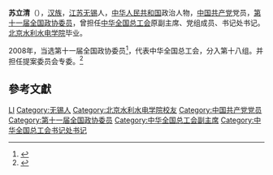 '''苏立清'''（{{bd|1947年||}}），[[汉族|汉族]]，[[江苏|江苏]][[无锡|无锡]]人，[[中华人民共和国|中华人民共和国]]政治人物，[[中国共产党|中国共产党]]党员，[[第十一届全国政协委员|第十一届全国政协委员]]，曾担任[[中华全国总工会|中华全国总工会]]原副主席、党组成员、书记处书记。[[北京水利水电学院|北京水利水电学院]]毕业。

2008年，当选第十一届全国政协委员<ref>{{cite news|title=第十一届全国政协委员名单|url=http://www.indaa.com.cn/zt/2009qglh/zxzs/200903/t20090303_127573.html|accessdate=2013-04-09|newspaper=新华社北京1月25日电 中国人民政治协商会议第十一届全国委员会委员名单(共2237人，2008年1月25日政协第十届全国委员会常务委员会第二十次会议通过)|date=2008年1月25日|deadurl=yes|archiveurl=https://web.archive.org/web/20130928014403/http://www.indaa.com.cn/zt/2009qglh/zxzs/200903/t20090303_127573.html|archivedate=2013年9月28日}}</ref>，代表中华全国总工会，分入第十八组。并担任提案委员会专委。<ref>{{cite news|title=全国政协信息-苏立清|url=http://www.cppcc.gov.cn/CMS/wylibary/showJcwyxtInfoWylibary.action?tabJcwyxt.guid=11W0005570&wytype=wjwy|accessdate=2013-04-11|newspaper=全国政协委员会}}</ref>

== 參考文獻 ==
{{reflist}}

{{中国政治人物小作品}}
{{中华全国总工会第十三届执行委员会}}
{{中华全国总工会第十四届执行委员会}}

{{Authority control}}
{{DEFAULTSORT:Su苏}}
[[Category:苏姓|LI]]
[[Category:无锡人|Category:无锡人]]
[[Category:北京水利水电学院校友|Category:北京水利水电学院校友]]
[[Category:中国共产党党员|Category:中国共产党党员]]
[[Category:第十一届全国政协委员|Category:第十一届全国政协委员]]
[[Category:中华全国总工会副主席|Category:中华全国总工会副主席]]
[[Category:中华全国总工会书记处书记|Category:中华全国总工会书记处书记]]